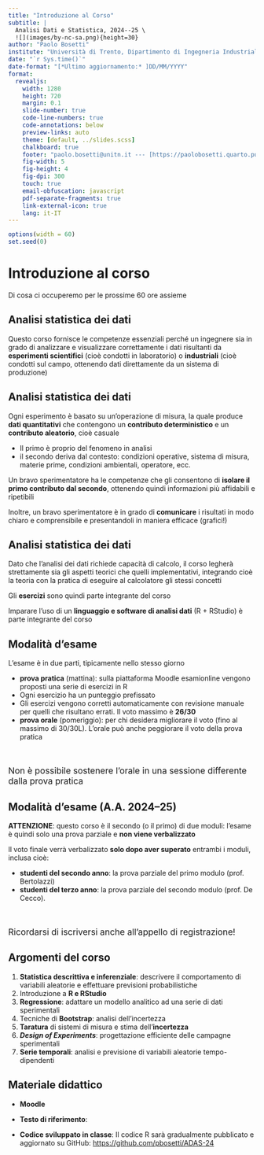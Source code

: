 ```yaml
---
title: "Introduzione al Corso"
subtitle: |
  Analisi Dati e Statistica, 2024--25 \
  ![](images/by-nc-sa.png){height=30}
author: "Paolo Bosetti"
institute: "Università di Trento, Dipartimento di Ingegneria Industriale"
date: "`r Sys.time()`"
date-format: "[*Ultimo aggiornamento:* ]DD/MM/YYYY"
format: 
  revealjs:
    width: 1280
    height: 720
    margin: 0.1
    slide-number: true
    code-line-numbers: true
    code-annotations: below
    preview-links: auto
    theme: [default, ../slides.scss]
    chalkboard: true
    footer: "paolo.bosetti@unitn.it --- [https://paolobosetti.quarto.pub/ADAS](https://paolobosetti.quarto.pub/ADAS)"
    fig-width: 5
    fig-height: 4
    fig-dpi: 300
    touch: true
    email-obfuscation: javascript
    pdf-separate-fragments: true
    link-external-icon: true
    lang: it-IT
---
```


```r
options(width = 60)
set.seed(0)
```


# Introduzione al corso

Di cosa ci occuperemo per le prossime 60 ore assieme


## Analisi statistica dei dati

Questo corso fornisce le competenze essenziali perché un ingegnere sia in grado di analizzare e visualizzare correttamente i dati risultanti da **esperimenti scientifici** (cioè condotti in laboratorio) o **industriali** (cioè condotti sul campo, ottenendo dati direttamente da un sistema di produzione)

## Analisi statistica dei dati

Ogni esperimento è basato su un'operazione di misura, la quale produce **dati quantitativi** che contengono un **contributo deterministico** e un **contributo aleatorio**, cioè casuale

-   Il primo è proprio del fenomeno in analisi
-   il secondo deriva dal contesto: condizioni operative, sistema di misura, materie prime, condizioni ambientali, operatore, ecc.

Un bravo sperimentatore ha le competenze che gli consentono di **isolare il primo contributo dal secondo**, ottenendo quindi informazioni più affidabili e ripetibili

Inoltre, un bravo sperimentatore è in grado di **comunicare** i risultati in modo chiaro e comprensibile e presentandoli in maniera efficace (grafici!)

## Analisi statistica dei dati

Dato che l'analisi dei dati richiede capacità di calcolo, il corso legherà strettamente sia gli aspetti teorici che quelli implementativi, integrando cioè la teoria con la pratica di eseguire al calcolatore gli stessi concetti

Gli **esercizi** sono quindi parte integrante del corso

Imparare l'uso di un **linguaggio e software di analisi dati** (R + RStudio) è parte integrante del corso


## Modalità d'esame
L'esame è in due parti, tipicamente nello stesso giorno

-   **prova pratica** (mattina): sulla piattaforma Moodle esamionline vengono proposti una serie di esercizi in R
  * Ogni esercizio ha un punteggio prefissato
  * Gli esercizi vengono corretti automaticamente con revisione manuale per quelli che risultano errati. Il voto massimo è **26/30**
-   **prova orale** (pomeriggio): per chi desidera migliorare il voto (fino al massimo di 30/30L). L'orale può anche peggiorare il voto della prova pratica

:::{.fragment .highlight-red style="font-size: 125%; margin-top: 50px;"}
Non è possibile sostenere l'orale in una sessione differente dalla prova pratica
:::

## Modalità d'esame (A.A. 2024--25)
**ATTENZIONE**: questo corso è il secondo (o il primo) di due moduli: l'esame è quindi solo una prova parziale e **non viene verbalizzato**

Il voto finale verrà verbalizzato **solo dopo aver superato** entrambi i moduli, inclusa cioè:

- **studenti del secondo anno**: la prova parziale del primo modulo (prof. Bertolazzi)
- **studenti del terzo anno**: la prova parziale del secondo modulo (prof. De Cecco).

:::{.fragment .highlight-red style="font-size: 125%; margin-top: 50px;"}
Ricordarsi di iscriversi anche all'appello di registrazione!
:::

## Argomenti del corso 
:::{.incremental}
1.   **Statistica descrittiva e inferenziale**: descrivere il comportamento di variabili aleatorie e effettuare previsioni probabilistiche
1.   Introduzione a **R e RStudio**
1.   **Regressione**: adattare un modello analitico ad una serie di dati sperimentali
1.   Tecniche di **Bootstrap**: analisi dell'incertezza
1.   **Taratura** di sistemi di misura e stima dell'**incertezza**
1.   ***Design of Experiments***: progettazione efficiente delle campagne sperimentali
1.   **Serie temporali**: analisi e previsione di variabili aleatorie tempo-dipendenti
:::

## Materiale didattico

* **Moodle**

* **Testo di riferimento**:
* **Codice sviluppato in classe**: Il codice R sarà gradualmente pubblicato e aggiornato su GitHub: [https://github.com/pbosetti/ADAS-24](https://github.com/pbosetti/ADAS-24){target="_blank"}
